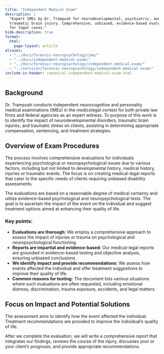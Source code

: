 ```yaml
---
title: "Independent Medical Exam"
description: |
  "Expert IMEs by Dr. Trampush for neurodevelopmental, psychiatric, and
  traumatic brain injury. Comprehensive, unbiased, evidence-based evaluations
  for legal cases."
hide-description: true
format:
  html:
    page-layout: article
aliases:
  - "../docs/forensic-neuropsychology/ime/"
  - "../docs/independent-medical-exam/"
  - "../docs/forensic-neuropsychology/independent-medical-exam/"
  - "../services/forensic-neuropsychology/independent-medical-exam/"
include-in-header: canonical-independent-medical-exam.html
---
```


## Background

Dr. Trampush conducts independent neurocognitive and personality medical examinations (IMEs) in the medicolegal context for both private law firms and federal agencies as an expert witness. To purpose of this work is to identify the impact of neurodevelopmental disorders, traumatic brain injuries, and traumatic stress on clients, assisting in determining appropriate compensation, sentencing, and treatment strategies.

## Overview of Exam Procedures

The process involves comprehensive evaluations for individuals experiencing
psychological or neuropsychological issues due to various factors, including but
not limited to developmental history, medical history, injuries or traumatic
events. The focus is on creating medical-legal reports that cater to the
specific needs of clients requiring unbiased disability assessments.

The evaluations are based on a reasonable degree of medical certainty and utilize evidence-based psychological and neuropsychological tests. The goal is to ascertain the impact of the event on the individual and suggest treatment options aimed at enhancing their quality of life.

### Key points:

- **Evaluations are thorough:** We employ a comprehensive approach to assess the impact of injuries or trauma on psychological and neuropsychological functioning.
- **Reports are impartial and evidence-based:** Our medical-legal reports are grounded in evidence-based testing and objective analysis, ensuring unbiased conclusions.
- **We identify impact and provide recommendations:** We assess how events affected the individual and offer treatment suggestions to improve their quality of life.
- **Common reasons for testing:** The document lists various situations where such evaluations are often requested, including emotional distress, discrimination, trauma exposure, accidents, and legal matters.

<!-- ## Objective Evaluations for Legal Concerns:

Comprehensive assessments are conducted to understand the individual's situation.
Medical-legal reports are prepared specifically for legal proceedings, aiming for impartiality.
Opinions are based on established methods and relevant evidence (e.g., psychological/neuropsychological tests). -->

## Focus on Impact and Potential Solutions

The assessment aims to identify how the event affected the individual.
Treatment recommendations are provided to improve the individual's quality of life.

After we complete the evaluation, we will write a comprehensive report that
integrates our findings, reviews the course of the injury, discusses your or
your client’s prognosis, and provide appropriate recommendations.
